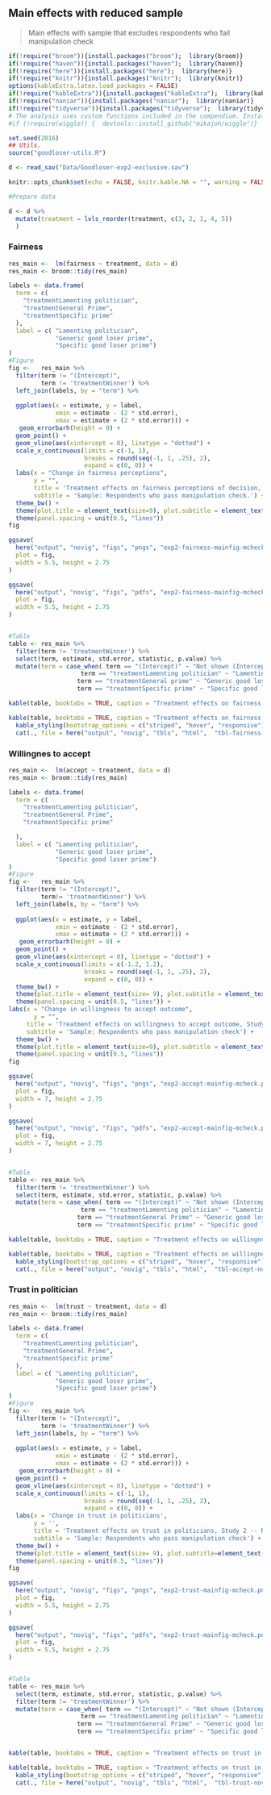 ## Main effects with reduced sample

> Main effects with sample that excludes respondents who fail manipulation check

```r
if(!require("broom")){install.packages("broom");  library(broom)}
if(!require("haven")){install.packages("haven");  library(haven)}
if(!require("here")){install.packages("here");  library(here)}
if(!require("knitr")){install.packages("knitr");  library(knitr)}
options(kableExtra.latex.load_packages = FALSE) 
if(!require("kableExtra")){install.packages("kableExtra");  library(kableExtra)}
if(!require("naniar")){install.packages("naniar");  library(naniar)}
if(!require("tidyverse")){install.packages("tidyverse");  library(tidyverse)}
# The analysis uses custom functions included in the compendium. Install the included pkg with `devtools::install()` or just install from github with:
#if (!require(wiggle)) {  devtools::install_github("mikajoh/wiggle")}

set.seed(2016)
## Utils. 
source("goodloser-utils.R")

d <- read_sav("Data/Goodloser-exp2-exclusive.sav")

knitr::opts_chunk$set(echo = FALSE, knitr.kable.NA = "", warning = FALSE, message = FALSE)
```

```r
#Prepare data

d <- d %>%
  mutate(treatment = lvls_reorder(treatment, c(3, 2, 1, 4, 5)) 
  )
``` 

### Fairness
```r

res_main <-  lm(fairness ~ treatment, data = d) 
res_main <- broom::tidy(res_main)

labels <- data.frame(
  term = c(
    "treatmentLamenting politician",
    "treatmentGeneral Prime",
    "treatmentSpecific prime"
  ),
  label = c( "Lamenting politician",
             "Generic good loser prime",
             "Specific good loser prime")
)
#Figure
fig <-   res_main %>%
  filter(term != "(Intercept)",
         term != 'treatmentWinner') %>% 
  left_join(labels, by = "term") %>% 
  
  ggplot(aes(x = estimate, y = label,
             xmin = estimate - (2 * std.error),
             xmax = estimate + (2 * std.error))) +
   geom_errorbarh(height = 0) +
  geom_point() +
  geom_vline(aes(xintercept = 0), linetype = "dotted") +
  scale_x_continuous(limits = c(-1, 1),
                     breaks = round(seq(-1, 1, .25), 2),
                     expand = c(0, 0)) +
  labs(x = "Change in fairness perceptions",
       y = "",
       title = 'Treatment effects on fairness perceptions of decision, Study 2 -- Norwegian vignette.',
       subtitle = 'Sample: Respondents who pass manipulation check.') +
  theme_bw() +
  theme(plot.title = element_text(size=9), plot.subtitle = element_text(size = 8), plot.margin = unit(c(2, 2, 2, 2), "mm"), axis.text.x=element_text(size=rel(0.7))) +
  theme(panel.spacing = unit(0.5, "lines"))
fig

ggsave(
  here("output", "novig", "figs", "pngs", "exp2-fairness-mainfig-mcheck.png"),
  plot = fig,
  width = 5.5, height = 2.75
)

ggsave(
  here("output", "novig", "figs", "pdfs", "exp2-fairness-mainfig-mcheck.pdf"),
  plot = fig,
  width = 5.5, height = 2.75
)


#Table
table <- res_main %>%
  filter(term != 'treatmentWinner') %>% 
  select(term, estimate, std.error, statistic, p.value) %>% 
  mutate(term = case_when( term == "(Intercept)" ~ "Not shown (Intercept)",
                    term == "treatmentLamenting politician" ~ "Lamenting politician",
                   term == "treatmentGeneral prime" ~ "Generic good loser prime", 
                   term == "treatmentSpecific prime" ~ "Specific good loser prime"))

kable(table, booktabs = TRUE, caption = "Treatment effects on fairness perceptions of decision, Study 2 -- Norwegian vignette. Sample: Respondents who pass manipulation check", col.names = linebreak(c("Treatment value", "Estimate", "Std. Error", "t-statistic", "p value")), digits = 2)

kable(table, booktabs = TRUE, caption = "Treatment effects on fairness perceptions of decision, Study 2 -- Norwegian vignette. Sample: Respondents who pass manipulation check", col.names = linebreak(c("Treatment value", "Estimate", "Std. Error", "t-statistic", "p value")), digits = 2) %>% 
  kable_styling(bootstrap_options = c("striped", "hover", "responsive")) %>% 
  cat(., file = here("output", "novig", "tbls", "html",  "tbl-fairness-novig-mcheck.html"))
```
       
### Willingnes to accept

```r

res_main <-  lm(accept ~ treatment, data = d) 
res_main <- broom::tidy(res_main)

labels <- data.frame(
  term = c(
    "treatmentLamenting politician",
    "treatmentGeneral Prime",
    "treatmentSpecific prime"

  ),
  label = c( "Lamenting politician",
             "Generic good loser prime",
             "Specific good loser prime")
)
#Figure
fig <-   res_main %>%
  filter(term != "(Intercept)",
         term!= 'treatmentWinner') %>% 
  left_join(labels, by = "term") %>% 
  
  ggplot(aes(x = estimate, y = label,
             xmin = estimate - (2 * std.error),
             xmax = estimate + (2 * std.error))) +
   geom_errorbarh(height = 0) +
  geom_point() +
  geom_vline(aes(xintercept = 0), linetype = "dotted") +
  scale_x_continuous(limits = c(-1.2, 1.2),
                     breaks = round(seq(-1, 1, .25), 2),
                     expand = c(0, 0)) +
  theme_bw() +
  theme(plot.title = element_text(size= 9), plot.subtitle = element_text(size = 8), plot.margin = unit(c(2, 2, 2, 2), "mm"), axis.text.x=element_text(size=rel(0.7))) +
  theme(panel.spacing = unit(0.5, "lines")) +
labs(x = "Change in willingness to accept outcome",
       y = "", 
     title = 'Treatment effects on willingness to accept outcome, Study 2 -- Norwegian vignette.', 
     subtitle = 'Sample: Respondents who pass manipulation check') +
  theme_bw() +
  theme(plot.title = element_text(size=9), plot.subtitle = element_text(size=8), plot.margin = unit(c(2, 2, 2, 2), "mm"), axis.text.x=element_text(size=rel(0.7))) +
  theme(panel.spacing = unit(0.5, "lines"))
fig

ggsave(
  here("output", "novig", "figs", "pngs", "exp2-accept-mainfig-mcheck.png"),
  plot = fig,
  width = 7, height = 2.75
)

ggsave(
  here("output", "novig", "figs", "pdfs", "exp2-accept-mainfig-mcheck.pdf"),
  plot = fig,
  width = 7, height = 2.75
)


#Table
table <- res_main %>% 
  filter(term != 'treatmentWinner') %>% 
  select(term, estimate, std.error, statistic, p.value) %>% 
  mutate(term = case_when( term == "(Intercept)" ~ "Not shown (Intercept)",
                    term == "treatmentLamenting politician" ~ "Lamenting politician",
                   term == "treatmentGeneral Prime" ~ "Generic good loser prime", 
                   term == "treatmentSpecific prime" ~ "Specific good loser prime"))

kable(table, booktabs = TRUE, caption = "Treatment effects on willingness to accept decision, Study 2 -- Norwegian vignette. Sample: Respondents who pass manipulation check.", col.names = linebreak(c("Treatment value", "Estimate", "Std. Error", "t-statistic", "p value")), digits = 2)

kable(table, booktabs = TRUE, caption = "Treatment effects on willingness to accept decision, Study 2 -- Norwegian vignette. Sample: Respondents who pass manipulation check.", col.names = linebreak(c("Treatment value", "Estimate", "Std. Error", "t-statistic", "p value")), digits = 2) %>% 
  kable_styling(bootstrap_options = c("striped", "hover", "responsive"))  %>% 
  cat(., file = here("output", "novig", "tbls", "html",  "tbl-accept-novig-mcheck.html"))
```

### Trust in politician

```r

res_main <-  lm(trust ~ treatment, data = d) 
res_main <- broom::tidy(res_main)

labels <- data.frame(
  term = c(
    "treatmentLamenting politician",
    "treatmentGeneral Prime",
    "treatmentSpecific prime"
  ),
  label = c( "Lamenting politician",
             "Generic good loser prime",
             "Specific good loser prime")
)
#Figure
fig <-   res_main %>%
  filter(term != "(Intercept)",
         term != 'treatmentWinner') %>% 
  left_join(labels, by = "term") %>% 
  
  ggplot(aes(x = estimate, y = label,
             xmin = estimate - (2 * std.error),
             xmax = estimate + (2 * std.error))) +
   geom_errorbarh(height = 0) +
  geom_point() +
  geom_vline(aes(xintercept = 0), linetype = "dotted") +
  scale_x_continuous(limits = c(-1, 1),
                     breaks = round(seq(-1, 1, .25), 2),
                     expand = c(0, 0)) +
  labs(x = 'Change in trust in politicians',
       y = '',
       title = 'Treatment effects on trust in politicians, Study 2 -- Norwegian vignette.', 
       subtitle = 'Sample: Respondents who pass manipulation check') +
  theme_bw() +
  theme(plot.title = element_text(size= 9), plot.subtitle=element_text(size=8), plot.margin = unit(c(2, 2, 2, 2), "mm"), axis.text.x=element_text(size=rel(0.7))) +
  theme(panel.spacing = unit(0.5, "lines"))
fig

ggsave(
  here("output", "novig", "figs", "pngs", "exp2-trust-mainfig-mcheck.png"),
  plot = fig,
  width = 5.5, height = 2.75
)

ggsave(
  here("output", "novig", "figs", "pdfs", "exp2-trust-mainfig-mcheck.pdf"),
  plot = fig,
  width = 5.5, height = 2.75
)


#Table
table <- res_main %>% 
  select(term, estimate, std.error, statistic, p.value) %>% 
  filter(term != 'treatmentWinner') %>% 
  mutate(term = case_when( term == "(Intercept)" ~ "Not shown (Intercept)",
                    term == "treatmentLamenting politician" ~ "Lamenting politician",
                   term == "treatmentGeneral Prime" ~ "Generic good loser prime", 
                   term == "treatmentSpecific prime" ~ "Specific good loser prime"))


kable(table, booktabs = TRUE, caption = "Treatment effects on trust in politician, Study 2 -- Norwegian vignette. Sample: Respondents who pass manipulation check.", col.names = linebreak(c("Treatment value", "Estimate", "Std. Error", "t-statistic", "p value")), digits = 2) 

kable(table, booktabs = TRUE, caption = "Treatment effects on trust in politician, Study 2 -- Norwegian vignette. Sample: Respondents who pass manipulation check.", col.names = linebreak(c("Treatment value", "Estimate", "Std. Error", "t-statistic", "p value")), digits = 2) %>% 
  kable_styling(bootstrap_options = c("striped", "hover", "responsive"))  %>% 
  cat(., file = here("output", "novig", "tbls", "html",  "tbl-trust-novig-mcheck.html"))
```
